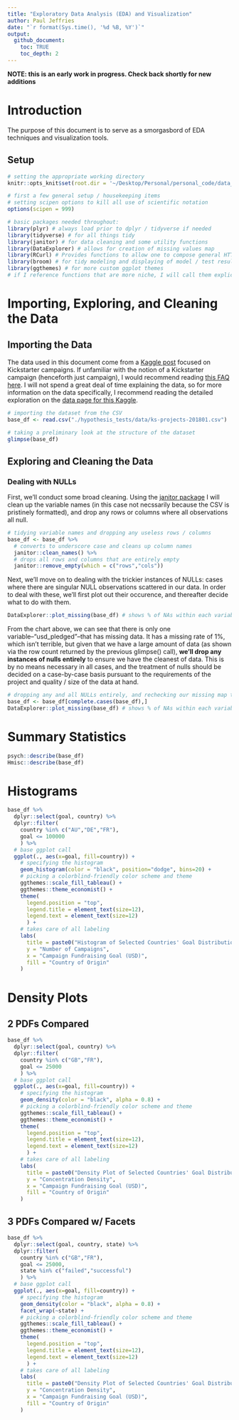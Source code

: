 ```yaml
---
title: "Exploratory Data Analysis (EDA) and Visualization"
author: Paul Jeffries
date: "`r format(Sys.time(), '%d %B, %Y')`"
output:
  github_document:
    toc: TRUE
    toc_depth: 2
---
```


**NOTE: this is an early work in progress. Check back shortly for new additions**

# Introduction

The purpose of this document is to serve as a smorgasbord of EDA techniques and visualization tools. 

## Setup

```r
# setting the appropriate working directory
knitr::opts_knit$set(root.dir = '~/Desktop/Personal/personal_code/data_science_toolkit/')
```

```r
# first a few general setup / housekeeping items
# setting scipen options to kill all use of scientific notation
options(scipen = 999)

# basic packages needed throughout:
library(plyr) # always load prior to dplyr / tidyverse if needed
library(tidyverse) # for all things tidy 
library(janitor) # for data cleaning and some utility functions
library(DataExplorer) # allows for creation of missing values map
library(RCurl) # Provides functions to allow one to compose general HTTP requests, etc. in R
library(broom) # for tidy modeling and displaying of model / test results 
library(ggthemes) # for more custom ggplot themes
# if I reference functions that are more niche, I will call them explicitly in-line as well
```

# Importing, Exploring, and Cleaning the Data

## Importing the Data

The data used in this document come from a [Kaggle post](https://www.kaggle.com/kemical/kickstarter-projects/home) focused on Kickstarter campaigns. If unfamiliar with the notion of a Kickstarter campaign (henceforth just campaign), I would recommend reading [this FAQ here](https://help.kickstarter.com/hc/en-us/categories/115000499013-Kickstarter-basics). I will not spend a great deal of time explaining the data, so for more information on the data specifically, I recommend reading the detailed exploration on the [data page for this Kaggle](https://www.kaggle.com/kemical/kickstarter-projects).

```r
# importing the dataset from the CSV
base_df <- read.csv("./hypothesis_tests/data/ks-projects-201801.csv")
```

```r
# taking a preliminary look at the structure of the dataset
glimpse(base_df)
```

## Exploring and Cleaning the Data

### Dealing with NULLs 

First, we'll conduct some broad cleaning. Using the [janitor package](https://github.com/sfirke/janitor) I will clean up the variable names (in this case not necssarily because the CSV is pristinely formatted), and drop any rows or columns where all observations all null.

```r
# tidying variable names and dropping any useless rows / columns
base_df <- base_df %>%
  # converts to underscore case and cleans up column names
  janitor::clean_names() %>% 
  # drops all rows and columns that are entirely empty
  janitor::remove_empty(which = c("rows","cols")) 
```

Next, we'll move on to dealing with the trickier instances of NULLs: cases where there are singular NULL observations scattered in our data. In order to deal with these, we'll first plot out their occurence, and thereafter decide what to do with them. 

```r
DataExplorer::plot_missing(base_df) # shows % of NAs within each variable
```

From the chart above, we can see that there is only one variable--"usd_pledged"--that has missing data. It has a missing rate of 1%, which isn't terrible, but given that we have a large amount of data (as shown via the row count returned by the previous glimpse() call), **we'll drop any instances of nulls entirely** to ensure we have the cleanest of data. This is by no means necessary in all cases, and the treatment of nulls should be decided on a case-by-case basis pursuant to the requirements of the project and quality / size of the data at hand. 

```r
# dropping any and all NULLs entirely, and rechecking our missing map to double check
base_df <- base_df[complete.cases(base_df),]
DataExplorer::plot_missing(base_df) # shows % of NAs within each variable
```

# Summary Statistics

```r
psych::describe(base_df)
Hmisc::describe(base_df)
```


# Histograms

```r
base_df %>%
  dplyr::select(goal, country) %>%
  dplyr::filter(
    country %in% c("AU","DE","FR"),
    goal <= 100000
    ) %>%
  # base ggplot call
  ggplot(., aes(x=goal, fill=country)) +
    # specifying the histogram
    geom_histogram(color = "black", position="dodge", bins=20) +
    # picking a colorblind-friendly color scheme and theme
    ggthemes::scale_fill_tableau() +
    ggthemes::theme_economist() +
    theme(
      legend.position = "top",
      legend.title = element_text(size=12),
      legend.text = element_text(size=12)
      ) +
    # takes care of all labeling
    labs(
      title = paste0("Histogram of Selected Countries' Goal Distribution"),
      y = "Number of Campaigns",
      x = "Campaign Fundraising Goal (USD)",
      fill = "Country of Origin"
    )

```

# Density Plots

## 2 PDFs Compared

```r
base_df %>%
  dplyr::select(goal, country) %>%
  dplyr::filter(
    country %in% c("GB","FR"),
    goal <= 25000
    ) %>%
  # base ggplot call
  ggplot(., aes(x=goal, fill=country)) +
    # specifying the histogram
    geom_density(color = "black", alpha = 0.8) +
    # picking a colorblind-friendly color scheme and theme
    ggthemes::scale_fill_tableau() +
    ggthemes::theme_economist() +
    theme(
      legend.position = "top",
      legend.title = element_text(size=12),
      legend.text = element_text(size=12)
      ) +
    # takes care of all labeling
    labs(
      title = paste0("Density Plot of Selected Countries' Goal Distribution"),
      y = "Concentration Density",
      x = "Campaign Fundraising Goal (USD)",
      fill = "Country of Origin"
    )

```

## 3 PDFs Compared w/ Facets

```r
base_df %>%
  dplyr::select(goal, country, state) %>%
  dplyr::filter(
    country %in% c("GB","FR"),
    goal <= 25000,
    state %in% c("failed","successful")
    ) %>%
  # base ggplot call
  ggplot(., aes(x=goal, fill=country)) +
    # specifying the histogram
    geom_density(color = "black", alpha = 0.8) +
    facet_wrap(~state) +
    # picking a colorblind-friendly color scheme and theme
    ggthemes::scale_fill_tableau() +
    ggthemes::theme_economist() +
    theme(
      legend.position = "top",
      legend.title = element_text(size=12),
      legend.text = element_text(size=12)
      ) +
    # takes care of all labeling
    labs(
      title = paste0("Density Plot of Selected Countries' Goal Distribution"),
      y = "Concentration Density",
      x = "Campaign Fundraising Goal (USD)",
      fill = "Country of Origin"
    )
```

```r

```

